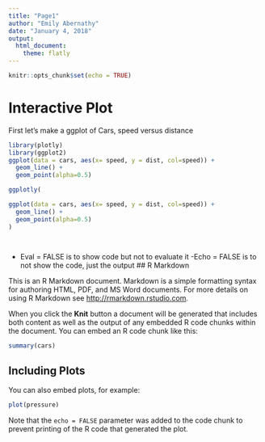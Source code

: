 ```yaml
---
title: "Page1"
author: "Emily Abernathy"
date: "January 4, 2018"
output: 
  html_document: 
    theme: flatly
---
```


```r
knitr::opts_chunk$set(echo = TRUE)
```
# Interactive Plot

First let's make a ggplot of Cars, speed versus distance
```r
library(plotly)
library(ggplot2)
ggplot(data = cars, aes(x= speed, y = dist, col=speed)) +
  geom_line() +
  geom_point(alpha=0.5)
```
```r

ggplotly(

ggplot(data = cars, aes(x= speed, y = dist, col=speed)) +
  geom_line() +
  geom_point(alpha=0.5)
)




```
- Eval = FALSE is to show code but not to evaluate it
-Echo = FALSE is to not show the code, just the output
## R Markdown

This is an R Markdown document. Markdown is a simple formatting syntax for authoring HTML, PDF, and MS Word documents. For more details on using R Markdown see <http://rmarkdown.rstudio.com>.

When you click the **Knit** button a document will be generated that includes both content as well as the output of any embedded R code chunks within the document. You can embed an R code chunk like this:

```r
summary(cars)
```

## Including Plots

You can also embed plots, for example:

```r
plot(pressure)
```

Note that the `echo = FALSE` parameter was added to the code chunk to prevent printing of the R code that generated the plot.
